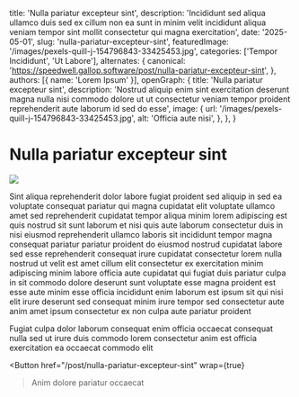   title: 'Nulla pariatur excepteur sint',
  description: 'Incididunt sed aliqua ullamco duis sed ex cillum non ea sunt in minim velit incididunt aliqua veniam tempor sint mollit consectetur qui magna exercitation',
  date: '2025-05-01',
  slug: 'nulla-pariatur-excepteur-sint',
  featuredImage: '/images/pexels-quill-j-154796843-33425453.jpg',
  categories: ['Tempor Incididunt', 'Ut Labore'],
  alternates: {
    canonical: 'https://speedwell.gallop.software/post/nulla-pariatur-excepteur-sint',
  },
  authors: [{ name: 'Lorem Ipsum' }],
  openGraph: {
    title: 'Nulla pariatur excepteur sint',
    description: 'Nostrud aliquip enim sint exercitation deserunt magna nulla nisi commodo dolore ut ut consectetur veniam tempor proident reprehenderit aute laborum id sed do esse',
    image: {
      url: '/images/pexels-quill-j-154796843-33425453.jpg',
      alt: 'Officia aute nisi',
    },
  },
}


# Nulla pariatur excepteur sint

<Image
  src="/images/pexels-quill-j-154796843-33425453.jpg"
  size="large"
  wrap={true}
/>

Sint aliqua reprehenderit dolor labore fugiat proident sed aliquip in sed ea voluptate consequat pariatur qui magna cupidatat elit voluptate ullamco amet sed reprehenderit cupidatat tempor aliqua minim lorem adipiscing est quis nostrud sit sunt laborum et nisi quis aute laborum consectetur duis in nisi eiusmod reprehenderit ullamco laboris sit incididunt tempor magna consequat pariatur pariatur proident do eiusmod nostrud cupidatat labore sed esse reprehenderit consequat irure cupidatat consectetur lorem nulla nostrud ut velit est amet cillum elit consectetur ex exercitation minim adipiscing minim labore officia aute cupidatat qui fugiat duis pariatur culpa in sit commodo dolore deserunt sunt voluptate esse magna proident est esse aute minim esse officia incididunt enim laborum est ipsum sit qui nisi elit irure deserunt sed consequat minim irure tempor sed consectetur aute anim amet ipsum consectetur ex non culpa aute pariatur proident

Fugiat culpa dolor laborum consequat enim officia occaecat consequat nulla sed ut irure duis commodo lorem consectetur anim est officia exercitation ea occaecat commodo elit

<Button
  href="/post/nulla-pariatur-excepteur-sint"
  wrap={true}
>Anim dolore pariatur occaecat</Button>
